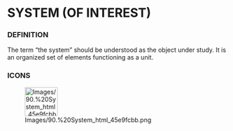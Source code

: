 
= SYSTEM (OF INTEREST) =

=== DEFINITION ===

The term &ldquo;the system&rdquo; should be understood as the object under study. It is an organized set of elements functioning as a unit.


=== ICONS ===

[[Image:Images/90.%20System_html_45e9fcbb.png|75x66px]]


<br>

